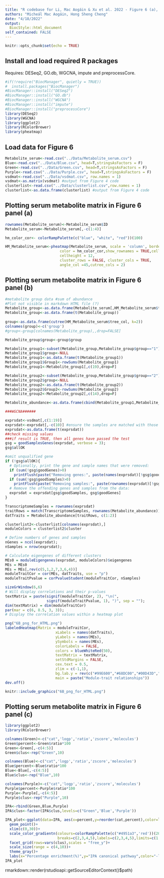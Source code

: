 ```yaml
---
title: "R codebase for Li, Mac Aogáin & Xu et al. 2022 - Figure 6 (a), (b) and (c)"
authors: "Micheál Mac Aogáin, Hong Sheng Cheng"
date: "4/18/2022"
output: 
  BiocStyle::html_document
self_contained: FALSE
---
```


```r
knitr::opts_chunk$set(echo = TRUE)
```

## Install and load required R packages
Requires: DESeq2, GO.db, WGCNA, impute and preprocessCore.
```r
#if(!require("BiocManager", quietly = TRUE))
#  install.packages("BiocManager")
#BiocManager::install("DESeq2")
#BiocManager::install("GO.db")
#BiocManager::install("WGCNA")
#BiocManager::install("impute")
#BiocManager::install("preprocessCore")
library(DESeq2)
library(WGCNA)
library(ggplot2)
library(RColorBrewer)
library(pheatmap)
```

## Load data for Figure 6
```r
Metabolite_serum<-read.csv("../Data/Metabolite_serum.csv")
Blue<-read.csv("../Data/Blue.csv", head=T,stringsAsFactors = F)
Green<-read.csv("../Data/Green.csv", head=T,stringsAsFactors = F)
Purple<-read.csv("../Data/Purple.csv", head=T,stringsAsFactors = F)
vsdmat<-read.csv("../Data/vsdmat.csv", row.names = 1)
vsdmat<-as.matrix(vsdmat) #output from Figure 4 code
clusterlist<-read.csv("../Data/clusterlist.csv",row.names = 1)
clusterlist<-as.data.frame(clusterlist) #output from Figure 4 code
```

## Plotting serum metabolite matrix in Figure 6 panel (a)
```R
rownames(Metabolite_serum)<-Metabolite_serum$ID
Metabolite_serum<-Metabolite_serum[,-c(1:4)]

hm_color_cor<- colorRampPalette(c("blue", "white", "red"))(100)

HM_Metabolite_serum<-pheatmap(Metabolite_serum, scale = 'column', border_color = 'NA',
                         color = hm_color_cor,show_rownames = TRUE,cellwidth = 12,
                         cellheight = 12,
                         cluster_rows = FALSE, cluster_cols = TRUE,
                         angle_col =45,cutree_cols = 2)
```


## Plotting serum metabolite matrix in Figure 6 panel (b)
```r
#metabolite group data #sum of abundance 
#Plot not visible in markdown HTML file (?)
Metabolite_group<-as.data.frame(Metabolite_serum[,HM_Metabolite_serum$tree_col[['order']]])
Metabolite_group<-as.data.frame(t(Metabolite_group))
  
group<-as.data.frame(cutree(HM_Metabolite_serum$tree_col, k=2))
colnames(group)<-c('group')
#group<-group[colnames(Metabolite_group),,drop=FALSE]

Metabolite_group$group<-group$group

Metabolite_group1<-subset(Metabolite_group,Metabolite_group$group=="1")
Metabolite_group1$group<-NULL
Metabolite_group1<-as.data.frame(t(Metabolite_group1))
Metabolite_group1$Group1<-rowSums(Metabolite_group1)
Metabolite_group1<-Metabolite_group1[,c(19),drop=F]

Metabolite_group2<-subset(Metabolite_group,Metabolite_group$group=="2")
Metabolite_group2$group<-NULL
Metabolite_group2<-as.data.frame(t(Metabolite_group2))
Metabolite_group2$Group2<-rowSums(Metabolite_group2)
Metabolite_group2<-Metabolite_group2[,c(14),drop=F]

Metabolite_abundance<-as.data.frame(cbind(Metabolite_group1,Metabolite_group2))

###WGCNA######

exprsdat<-vsdmat[,c(1:19)]
exprsdat<-exprsdat[,-c(10)] #ensure the samples are matched with those from serum metabolomics
exprsdat<-as.data.frame(t(exprsdat))
##check missing values
###if result is TRUE, then all genes have passed the test
gsg = goodSamplesGenes(exprsdat, verbose = 3);
gsg$allOK

#omit unqualified gene
if (!gsg$allOK){
  # Optionally, print the gene and sample names that were removed:
  if (sum(!gsg$goodGenes)>0)
    printFlush(paste("Removing genes:", paste(names(exprsdat)[!gsg$goodGenes], collapse = ", ")));
  if (sum(!gsg$goodSamples)>0)
    printFlush(paste("Removing samples:", paste(rownames(exprsdat)[!gsg$goodSamples], collapse = ", ")));
  # Remove the offending genes and samples from the data:
  exprsdat = exprsdat[gsg$goodSamples, gsg$goodGenes]
}

TranscriptomeSamples = rownames(exprsdat)
traitRows = match(TranscriptomeSamples, rownames(Metabolite_abundance))
datTraits = Metabolite_abundance[traitRows, c(1:2)]

clusterlist2<-clusterlist[colnames(exprsdat),]
moduleColors = clusterlist2$cluster

# Define numbers of genes and samples
nGenes = ncol(exprsdat);
nSamples = nrow(exprsdat);

# Calculate eigengenes of different clusters
MEs0 = moduleEigengenes(exprsdat, moduleColors)$eigengenes
MEs = MEs0
MEs = MEs[,rev(c(5,1,2,7,3,6,4))]
moduleTraitCor = cor(MEs, datTraits, use = "p")
moduleTraitPvalue = corPvalueStudent(moduleTraitCor, nSamples)

sizeGrWindow(6,6)
# Will display correlations and their p-values
textMatrix = paste(signif(moduleTraitCor, 2), "\n(",
                   signif(moduleTraitPvalue, 1), ")", sep = "");
dim(textMatrix) = dim(moduleTraitCor)
par(mar = c(6, 8.5, 3, 3));
# Display the correlation values within a heatmap plot

png("6B_png_for_HTML.png") 
labeledHeatmap(Matrix = moduleTraitCor,
                       xLabels = names(datTraits),
                       yLabels = names(MEs),
                       ySymbols = names(MEs),
                       colorLabels = FALSE,
                       colors = blueWhiteRed(50),
                       textMatrix = textMatrix,
                       setStdMargins = FALSE,
                       cex.text = 0.5,
                       zlim = c(-1,1),
                       bg.lab.y = rev(c("#99E600","#68DC00","#00D43D","#00978C","#095E9F","#132AA9","#6D08A5")),
                       main = paste("Module-trait relationships"))
dev.off() 

```
```r
knitr::include_graphics("6B_png_for_HTML.png")
```

## Plotting serum metabolite matrix in Figure 6 panel (c)
```R
library(ggplot2)
library(RColorBrewer)

colnames(Green)<-c("cat",'logp','ratio','zscore','molecules')
Green$percent<-Green$ratio*100
Green<-Green[,-c(4:5)]
Green$clus<-rep("Green",10)

colnames(Blue)<-c("cat",'logp','ratio','zscore','molecules')
Blue$percent<-Blue$ratio*100
Blue<-Blue[,-c(4:5)]
Blue$clus<-rep("Blue",10)

colnames(Purple)<-c("cat",'logp','ratio','zscore','molecules')
Purple$percent<-Purple$ratio*100
Purple<-Purple[,-c(4:5)]
Purple$clus<-rep("Purple",10)

IPA<-rbind(Green,Blue,Purple)
IPA$clus<-factor(IPA$clus,levels=c("Green",'Blue','Purple'))

IPA_plot<-ggplot(data=IPA, aes(x=percent,y=reorder(cat,percent),color=logp,size=percent))+
  geom_point()+
  xlim(c(0,30))+
  scale_color_gradientn(colours=colorRampPalette(c("#4951a3",'red'))(20),
                        breaks=c(2,3,4,5),labels=c(2,3,4,5),limits=c(1,6))+
  facet_grid(rows=vars(clus),scales = "free_y")+
  scale_size(range = c(4,10))+
  theme_gray()+
  labs(x="Percentage enrichment(%)",y="IPA canonical pathway",color="-log (p value)",size="Percentage enrichment(%)")
IPA_plot
```

rmarkdown::render(rstudioapi::getSourceEditorContext()$path)

